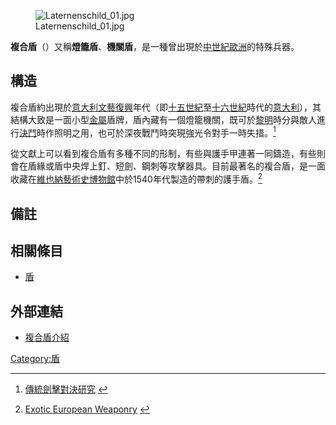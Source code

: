[[File:Laternenschild_01.jpg|thumb]]

'''複合盾'''（{{lang|en|Lantern shield}}）又稱'''燈籠盾'''、'''機關盾'''，是一種曾出現於[[中世紀|中世紀]][[歐洲|歐洲]]的特殊兵器。

==構造==
複合盾約出現於[[意大利文藝復興|意大利文藝復興]]年代（即[[十五世紀|十五世紀]]至[[十六世紀|十六世紀]]時代的[[意大利|意大利]]），其結構大致是一面小型[[金屬|金屬]]盾牌，盾內藏有一個燈籠機關，既可於[[黎明|黎明]]時分與敵人進行[[決鬥|決鬥]]時作照明之用，也可於深夜戰鬥時突現強光令對手一時失措。<ref>{{en}}[http://www.classicalfencing.com/articles/Angelo.php 傳統劍擊對決研究] {{Wayback|url=http://www.classicalfencing.com/articles/Angelo.php |date=20120127235900 }}</ref>

從文獻上可以看到複合盾有多種不同的形制，有些與護手甲連著一同鑄造，有些則會在盾緣或盾中央焊上釘、短劍、鋼刺等攻擊器具。目前最著名的複合盾，是一面收藏在[[維也納|維也納]][[藝術史博物館|藝術史博物館]]中於1540年代製造的帶刺的護手盾。<ref>{{en}}[http://www.myarmoury.com/talk/viewtopic.php?p=106603 Exotic European Weaponry] {{Wayback|url=http://www.myarmoury.com/talk/viewtopic.php?p=106603 |date=20160304100834 }}</ref>

==備註==
{{reflist}}

==相關條目==
*[[盾|盾]]

==外部連結==
*{{en}}[http://www.myarmoury.com/talk/viewtopic.php?t=15706 複合盾介紹]{{Wayback|url=http://www.myarmoury.com/talk/viewtopic.php?t=15706 |date=20120314003655 }}

{{DEFAULTSORT:Lantern Shield}}
[[Category:盾|Category:盾]]